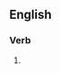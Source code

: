 ==English==

===Verb===
{{head|en|present participle}}

# {{present participle of|proportionate|lang=en|nocat=1}}